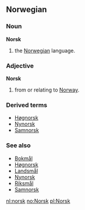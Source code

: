==Norwegian==
===Noun===
'''Norsk''' <!-- doesn't it have a gender, a plural, (a diminutive)?-->

# the [[Norwegian]] language.

===Adjective===
'''Norsk''' <!-- is it capitalized? Doesn't it have a comparative and superlative? -->

# from or relating to [[Norway]].

===Derived terms===
*[[Høgnorsk]]
*[[Nynorsk]]
*[[Samnorsk]]

===See also===
*[[Bokmål]]
*[[Høgnorsk]]
*[[Landsmål]]
*[[Nynorsk]]
*[[Riksmål]]
*[[Samnorsk]]

[[nl:norsk]]
[[no:Norsk]]
[[pl:Norsk]]